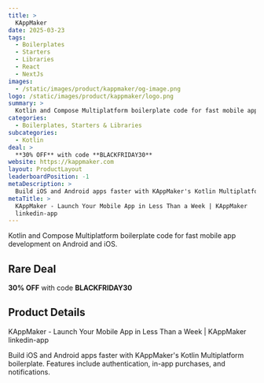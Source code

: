 ```yaml
---
title: >
  KAppMaker
date: 2025-03-23
tags:
  - Boilerplates
  - Starters
  - Libraries
  - React
  - NextJs
images:
  - /static/images/product/kappmaker/og-image.png
logo: /static/images/product/kappmaker/logo.png
summary: >
  Kotlin and Compose Multiplatform boilerplate code for fast mobile app development on Android and iOS.
categories:
  - Boilerplates, Starters & Libraries
subcategories:
  - Kotlin
deal: >
  **30% OFF** with code **BLACKFRIDAY30**
website: https://kappmaker.com
layout: ProductLayout
leaderboardPosition: -1
metaDescription: >
  Build iOS and Android apps faster with KAppMaker's Kotlin Multiplatform boilerplate. Features include authentication, in-app purchases, and notifications.
metaTitle: >
  KAppMaker - Launch Your Mobile App in Less Than a Week | KAppMaker
  linkedin-app
---
```

Kotlin and Compose Multiplatform boilerplate code for fast mobile app development on Android and iOS.

## Rare Deal

**30% OFF** with code **BLACKFRIDAY30**

## Product Details

KAppMaker - Launch Your Mobile App in Less Than a Week | KAppMaker
    linkedin-app

Build iOS and Android apps faster with KAppMaker's Kotlin Multiplatform boilerplate. Features include authentication, in-app purchases, and notifications.
